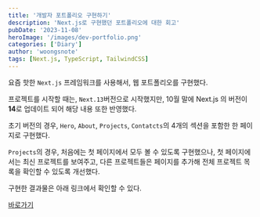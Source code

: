 ```yaml
---
title: '개발자 포트폴리오 구현하기'
description: 'Next.js로 구현했던 포트폴리오에 대한 회고'
pubDate: '2023-11-08'
heroImage: '/images/dev-portfolio.png'
categories: ['Diary']
author: 'woongsnote'
tags: [Next.js, TypeScript, TailwindCSS]
---
```


요즘 핫한 `Next.js` 프레임워크를 사용해서, 웹 포트폴리오를 구현했다.

프로젝트를 시작할 때는, `Next.13`버전으로 시작했지만, 10월 말에 Next.js 의 버전이 **14**로 업데이트 되어 해당 내용 또한 반영했다.

초기 버전의 경우, `Hero`, `About`, `Projects`, `Contatcts`의 4개의 섹션을 포함한 한 페이지로 구현했다. 

`Projects`의 경우, 처음에는 첫 페이지에서 모두 볼 수 있도록 구현했으나, 첫 페이지에서는 최신 프로젝트를 보여주고, 다른 프로젝트들은 페이지를 추가해 전체 프로젝트 목록을 확인할 수 있도록 개선했다.

구현한 결과물은 아래 링크에서 확인할 수 있다.

[바로가기](https://woongsnote-portfolio.vercel.app/)